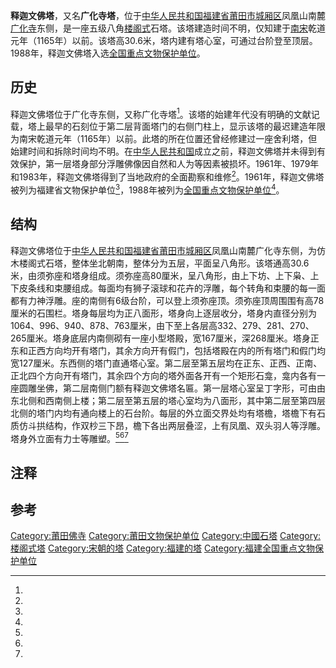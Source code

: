 {{coord|25|25|44|N|118|59|12|E|display=title|scale:10000}}
{{文物保护单位
| 级别 = 全国
| 名称 = 释迦文佛塔
| 图片 = Putian Guanghua Si Shijiawenfo Ta 20120302-04.jpg
| 编号 = 3-149
| 分类 = 古建筑及历史纪念建筑物
| 时代 = [[宋朝|宋]]
| 所在 = [[福建省|福建省]][[莆田市|莆田市]]
| 登录 = 1988年1月13日
}}
'''释迦文佛塔'''，又名'''广化寺塔'''，位于[[中华人民共和国|中华人民共和国]][[福建省|福建省]][[莆田市|莆田市]][[城厢区|城厢区]]凤凰山南麓[[广化寺_(莆田)|广化寺]]东侧，是一座五级八角[[楼阁式塔|楼阁式]]石塔。该塔建造时间不明，仅知建于[[南宋|南宋]]乾道元年（1165年）以前。该塔高30.6米，塔内建有塔心室，可通过台阶登至顶层。1988年，释迦文佛塔入选[[全国重点文物保护单位|全国重点文物保护单位]]。

==历史==
释迦文佛塔位于广化寺东侧，又称广化寺塔<ref name="three"/>。该塔的始建年代没有明确的文献记载，塔上最早的石刻位于第二层背面塔门的右侧门柱上{{efn|1=具体刻字为“乾道改元清明日亳社张景醇挈家同登”。<ref name="one"/>}}，显示该塔的最迟建造年限为南宋乾道元年（1165年）以前。此塔的所在位置还曾经修建过一座舍利塔，但始建时间和拆除时间均不明{{efn|1=证据为第一层塔室南侧内壁的壁龛上两列“舍利塔镇旧基”楷书刻字。<ref name="one"/>}}。在[[中华人民共和国|中华人民共和国]]成立之前，释迦文佛塔并未得到有效保护，第一层塔身部分浮雕佛像因自然和人为等因素被损坏。1961年、1979年和1983年，释迦文佛塔得到了当地政府的全面勘察和维修<ref name="one"/>。1961年，释迦文佛塔被列为福建省文物保护单位<ref name="five"/>，1988年被列为[[全国重点文物保护单位|全国重点文物保护单位]]<ref name="two"/>。

==结构==
释迦文佛塔位于[[中华人民共和国|中华人民共和国]][[福建省|福建省]][[莆田市|莆田市]][[城厢区|城厢区]]凤凰山南麓广化寺东侧，为仿木楼阁式石塔，整体坐北朝南，整体分为五层，平面呈八角形。该塔通高30.6米，由须弥座和塔身组成。须弥座高80厘米，呈八角形，由上下坊、上下枭、上下皮条线和束腰组成。每面均有狮子滚球和花卉的浮雕，每个转角和束腰的每一面都有力神浮雕。座的南侧有6级台阶，可以登上须弥座顶。须弥座顶周围围有高78厘米的石围栏。塔身每层均为正八面形，塔身向上逐层收分，塔身内直径分别为1064、996、940、878、763厘米，由下至上各层高332、279、281、270、265厘米。塔身底层内南侧砌有一座小型塔殿，宽167厘米，深268厘米。塔身正东和正西方向均开有塔门，其余方向开有假门，包括塔殿在内的所有塔门和假门均宽127厘米。东西侧的塔门直通塔心室。第二层至第五层均在正东、正西、正南、正北四个方向开有塔门，其余四个方向的塔外面各开有一个矩形石龛，龛内各有一座圆雕坐佛，第二层南侧门额有释迦文佛塔名匾。第一层塔心室呈丁字形，可由由东北侧和西南侧上楼；第二层至第五层的塔心室均为八面形，其中第二层至第四层北侧的塔门内均有通向楼上的石台阶。每层的外立面交界处均有塔檐，塔檐下有石质仿斗拱结构，作双杪三下昂，檐下各出两层叠涩，上有凤凰、双头羽人等浮雕。塔身外立面有力士等雕塑。<ref name="one"/><ref name="three"/><ref name="four"/>

{{Gallery
|title=
|footer=
|width=240
|height=
|lines=1
|File:Putian Guanghua Si Shijiawenfo Ta 20120302-09.jpg|
|File:Putian Guanghua Si Shijiawenfo Ta 20120302-11.jpg|
|File:Putian Guanghua Si Shijiawenfo Ta 20120302-13.jpg|
|File:Putian Guanghua Si Shijiawenfo Ta 20120302-15.jpg|
}}

==注释==
{{commonscat|Guanghua Temple (Putian)}}
{{notelist}}
==参考==
{{reflist|2|refs=
<ref name="one">{{cite journal zh |author=吴天鹤 |date=1997-08 |title=福建莆田广化寺释迦文佛石塔 |journal=文物 |volume= |issue= |pages=66-78 |id= |url= |accessdate=2017-01-10 |quote= }}</ref>
<ref name="two">{{cite news |language = zh-cn |url = http://www.ncha.gov.cn/col/col1646/index.html |title = 国务院关于公布第三批全国重点文物保护单位的通知 |publisher = 中华人民共和国国家文物局 |date = 2010-12-22 |accessdate = 2015-01-28 |archive-url = https://web.archive.org/web/20141008131520/http://www.sach.gov.cn/col/col1646/index.html |archive-date = 2014-10-08 |dead-url = yes }}</ref>
<ref name="three">{{cite journal zh |author=陈文忠 |date=2004-08 |title=莆田广化寺释迦文佛石塔 |journal=法音 |volume= |issue= |pages=25-26 |id= |url= |accessdate=2017-01-10 |quote= }}</ref>
<ref name="four">{{cite news |language = zh-cn |url = http://www.china.com.cn/aboutchina/data/wwbhdw/txt/2006-12/06/content_7467810.htm |title = 释迦文佛塔 |publisher = 中国网 |date = 2006-12-06 |accessdate = 2015-01-28 |archive-date = 2017-02-02 |archive-url = https://web.archive.org/web/20170202044857/http://www.china.com.cn/aboutchina/data/wwbhdw/txt/2006-12/06/content_7467810.htm |dead-url = no }}</ref>
<ref name="five">{{cite news |language = zh-cn |url = http://pt.fjsen.com/xw/2015-03/31/content_15883421.htm |title = 莆田释迦文佛塔不同程度破损 佛塔很“受伤” |publisher = 东南网 |date = 2015-03-31 |accessdate = 2015-01-28 |archive-date = 2020-12-12 |archive-url = https://web.archive.org/web/20201212162415/http://pt.fjsen.com/xw/2015-03/31/content_15883421.htm |dead-url = no }}</ref>
}}

{{福建全国重点文物保护单位}}
{{DEFAULTSORT:Shi}}
[[Category:莆田佛寺|Category:莆田佛寺]]
[[Category:莆田文物保护单位|Category:莆田文物保护单位]]
[[Category:中國石塔|Category:中國石塔]]
[[Category:楼阁式塔|Category:楼阁式塔]]
[[Category:宋朝的塔|Category:宋朝的塔]]
[[Category:福建的塔|Category:福建的塔]]
[[Category:福建全国重点文物保护单位|Category:福建全国重点文物保护单位]]